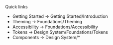 
<Meta title="Overview/Index" />

<Title>FinVision Design System</Title>
<Subtitle>Quick links</Subtitle>

- Getting Started → Getting Started/Introduction
- Theming → Foundations/Theming
- Accessibility → Foundations/Accessibility
- Tokens → Design System/Foundations/Tokens
- Components → Design System/\*

<Stories />
